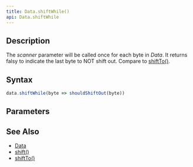 ```yaml
---
title: Data.shiftWhile()
api: Data.shiftWhile
---
```


## Description

<Summary/>

The _scanner_ parameter will be called once for each byte in _Data_. It returns falsy to indicate the last byte to NOT shift out. Compare to [shiftTo()](/reference/api/Data/shiftTo).

## Syntax

``` js
data.shiftWhile(byte => shouldShiftOut(byte))
```

## Parameters

<Parameters/>

## See Also

* [Data](/reference/api/Data)
* [shift()](/reference/api/Data/shift)
* [shiftTo()](/reference/api/Data/shiftTo)
